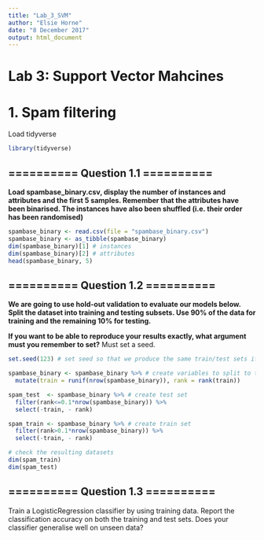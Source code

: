 ```yaml
---
title: "Lab_3_SVM"
author: "Elsie Horne"
date: "8 December 2017"
output: html_document
---
```


# Lab 3: Support Vector Mahcines

# 1. Spam filtering

Load tidyverse
```r
library(tidyverse)
```

## ========== Question 1.1 ==========

**Load spambase_binary.csv, display the number of instances and attributes and the first 5 samples. Remember that the attributes have been binarised. The instances have also been shuffled (i.e. their order has been randomised)**

``` r
spambase_binary <- read.csv(file = "spambase_binary.csv")
spambase_binary <- as_tibble(spambase_binary)
dim(spambase_binary)[1] # instances
dim(spambase_binary)[2] # attributes
head(spambase_binary, 5)
```

## ========== Question 1.2 ==========
**We are going to use hold-out validation to evaluate our models below. Split the dataset into training and testing subsets. Use 90% of the data for training and the remaining 10% for testing.**

**If you want to be able to reproduce your results exactly, what argument must you remember to set?**
Must set a seed.

``` r
set.seed(123) # set seed so that we produce the same train/test sets if analysis repeated

spambase_binary <- spambase_binary %>% # create variables to split to train and test set
  mutate(train = runif(nrow(spambase_binary)), rank = rank(train)) 

spam_test  <- spambase_binary %>% # create test set
  filter(rank<=0.1*nrow(spambase_binary)) %>%
  select(-train, - rank)

spam_train <- spambase_binary %>% # create train set
  filter(rank>0.1*nrow(spambase_binary)) %>%
  select(-train, - rank)

# check the resulting datasets
dim(spam_train)
dim(spam_test)
```

## ========== Question 1.3 ==========
Train a LogisticRegression classifier by using training data. Report the classification accuracy on both the training and test sets. Does your classifier generalise well on unseen data?








